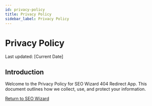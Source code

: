 ```yaml
---
id: privacy-policy
title: Privacy Policy
sidebar_label: Privacy Policy
---
```


# Privacy Policy

Last updated: [Current Date]

## Introduction

Welcome to the Privacy Policy for SEO Wizard 404 Redirect App. This document outlines how we collect, use, and protect your information.

[Return to SEO Wizard](/seo-wizard) 
